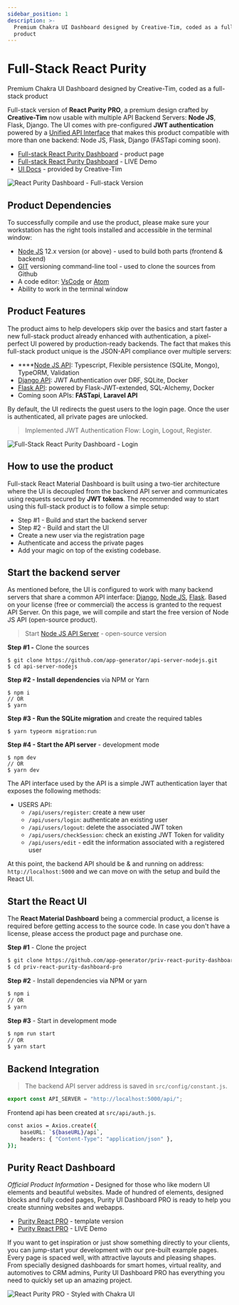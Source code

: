```yaml
---
sidebar_position: 1
description: >-
  Premium Chakra UI Dashboard designed by Creative-Tim, coded as a full-stack
  product
---
```


# Full-Stack React Purity

<SubHeading> Premium Chakra UI Dashboard designed by Creative-Tim, coded as a full-stack product </SubHeading>

Full-stack version of **React Purity PRO**, a premium design crafted by **Creative-Tim** now usable with multiple API Backend Servers: **Node JS**, Flask, Django. The UI comes with pre-configured **JWT authentication** powered by a [Unified API Interface](../../boilerplate-code/api-server/api-unified-definition.md) that makes this product compatible with more than one backend: Node JS, Flask, Django (FASTapi coming soon).

- [Full-stack React Purity Dashboard](https://appseed.us/full-stack/react-purity-dashboard) - product page
- [Full-stack React Purity Dashboard](https://fullstack-react-purity-dashboard.appseed-srv1.com/#/auth/authentication/sign-in/basic) - LIVE Demo
- [UI Docs](https://bit.ly/31AjAwt) - provided by Creative-Tim

![React Purity Dashboard - Full-stack Version](../../../static/assets/fs-react-purity-pro-charts.png)

## Product Dependencies

To successfully compile and use the product, please make sure your workstation has the right tools installed and accessible in the terminal window:

- [Node JS](https://nodejs.org/en/) 12.x version (or above) - used to build both parts (frontend & backend)
- [GIT](https://git-scm.com/) versioning command-line tool - used to clone the sources from Github
- A code editor: [VsCode](https://code.visualstudio.com/) or [Atom](https://atom.io/)
- Ability to work in the terminal window

## Product Features

The product aims to help developers skip over the basics and start faster a new full-stack product already enhanced with authentication, a pixel-perfect UI powered by production-ready backends. The fact that makes this full-stack product unique is the JSON-API compliance over multiple servers:

- \*\*\*\*[Node JS API](../../boilerplate-code/api-server/node-js.md): Typescript, Flexible persistence (SQLite, Mongo), TypeORM, Validation
- [Django API](../../boilerplate-code/api-server/django.md): JWT Authentication over DRF, SQLite, Docker
- [Flask API](../../boilerplate-code/api-server/flask.md): powered by Flask-JWT-extended, SQL-Alchemy, Docker
- Coming soon APIs: **FASTapi**, **Laravel API**

By default, the UI redirects the guest users to the login page. Once the user is authenticated, all private pages are unlocked.

> Implemented JWT Authentication Flow: Login, Logout, Register.

![Full-Stack React Purity Dashboard - Login](../../../static/assets/fs-react-purity-pro-login.png)

## **How to use the product**

Full-stack React Material Dashboard is built using a two-tier architecture where the UI is decoupled from the backend API server and communicates using requests secured by **JWT tokens**. The recommended way to start using this full-stack product is to follow a simple setup:

- Step #1 - Build and start the backend server
- Step #2 - Build and start the UI
- Create a new user via the registration page
- Authenticate and access the private pages
- Add your magic on top of the existing codebase.

## Start the backend server

As mentioned before, the UI is configured to work with many backend servers that share a common API interface: [Django](../../boilerplate-code/api-server/django.md), [Node JS](../../boilerplate-code/api-server/node-js.md), [Flask](../../boilerplate-code/api-server/flask.md). Based on your license (free or commercial) the access is granted to the request API Server. On this page, we will compile and start the free version of Node JS API (open-source product).

> Start [Node JS API Server](../../boilerplate-code/api-server/node-js.md) - open-source version

**Step #1 -** Clone the sources

```
$ git clone https://github.com/app-generator/api-server-nodejs.git
$ cd api-server-nodejs
```

**Step #2 - Install dependencies** via NPM or Yarn

```
$ npm i
// OR
$ yarn
```

**Step #3 - Run the SQLite migration** and create the required tables

```
$ yarn typeorm migration:run
```

**Step #4 - Start the API server** - development mode

```
$ npm dev
// OR
$ yarn dev
```

The API interface used by the API is a simple JWT authentication layer that exposes the following methods:

- USERS API:
  - `/api/users/register`: create a new user
  - `/api/users/login`: authenticate an existing user
  - `/api/users/logout`: delete the associated JWT token
  - `/api/users/checkSession`: check an existing JWT Token for validity
  - `/api/users/edit` - edit the information associated with a registered user

At this point, the backend API should be & and running on address: `http://localhost:5000` and we can move on with the setup and build the React UI.

## Start the React UI

The **React Material Dashboard** being a commercial product, a license is required before getting access to the source code. In case you don't have a license, please access the product page and purchase one.

**Step #1** - Clone the project

```bash
$ git clone https://github.com/app-generator/priv-react-purity-dashboard-pro.git
$ cd priv-react-purity-dashboard-pro
```

**Step #2** - Install dependencies via NPM or yarn

```bash
$ npm i
// OR
$ yarn
```

**Step #3** - Start in development mode

```bash
$ npm run start
// OR
$ yarn start
```

## Backend Integration

> The backend API server address is saved in `src/config/constant.js`.

```javascript
export const API_SERVER = "http://localhost:5000/api/";
```

Frontend api has been created at `src/api/auth.js`.

```bash
const axios = Axios.create({
    baseURL: `${baseURL}/api`,
    headers: { "Content-Type": "application/json" },
});
```

## Purity React Dashboard

_Official Product Information_ **-** Designed for those who like modern UI elements and beautiful websites. Made of hundred of elements, designed blocks and fully coded pages, Purity UI Dashboard PRO is ready to help you create stunning websites and webapps.

- [Purity React PRO](https://bit.ly/3BDMqIs) - template version
- [Purity React PRO](https://bit.ly/3k7g4jw) - LIVE Demo

If you want to get inspiration or just show something directly to your clients, you can jump-start your development with our pre-built example pages. Every page is spaced well, with attractive layouts and pleasing shapes. From specially designed dashboards for smart homes, virtual reality, and automotives to CRM admins, Purity UI Dashboard PRO has everything you need to quickly set up an amazing project.

![React Purity PRO - Styled with Chakra UI](../../../static/assets/fs-react-purity-pro-dashboard.png)
